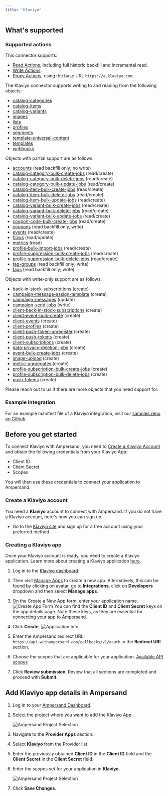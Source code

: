 ```yaml
---
title: "Klaviyo"
---
```

## What's supported

### Supported actions

This connector supports:
- [Read Actions](/define-integrations/read-actions), including full historic backfill and incremental read.
- [Write Actions](/define-integrations/write-actions).
- [Proxy Actions](/define-integrations/proxy-actions), using the base URL `https://a.klaviyo.com`.

The Klaviyo connector supports writing to and reading from the following objects:
- [catalog-categories](https://developers.klaviyo.com/en/reference/get_catalog_categories)
- [catalog-items](https://developers.klaviyo.com/en/reference/get_catalog_items)
- [catalog-variants](https://developers.klaviyo.com/en/reference/get_catalog_variants)
- [images](https://developers.klaviyo.com/en/reference/get_images)
- [lists](https://developers.klaviyo.com/en/reference/get_lists)
- [profiles](https://developers.klaviyo.com/en/reference/get_profiles)
- [segments](https://developers.klaviyo.com/en/reference/get_segments)
- [template-universal-content](https://developers.klaviyo.com/en/reference/get_all_universal_content)
- [templates](https://developers.klaviyo.com/en/reference/get_templates)
- [webhooks](https://developers.klaviyo.com/en/reference/get_webhooks)

Objects with partial support are as follows:
- [accounts](https://developers.klaviyo.com/en/reference/get_accounts) (read backfill only; no write)
- [catalog-category-bulk-create-jobs](https://developers.klaviyo.com/en/reference/get_create_categories_jobs) (read/create)
- [catalog-category-bulk-delete-jobs](https://developers.klaviyo.com/en/reference/get_delete_categories_jobs) (read/create)
- [catalog-category-bulk-update-jobs](https://developers.klaviyo.com/en/reference/get_update_categories_jobs) (read/create)
- [catalog-item-bulk-create-jobs](https://developers.klaviyo.com/en/reference/get_bulk_create_catalog_items_jobs) (read/create)
- [catalog-item-bulk-delete-jobs](https://developers.klaviyo.com/en/reference/get_bulk_delete_catalog_items_jobs) (read/create)
- [catalog-item-bulk-update-jobs](https://developers.klaviyo.com/en/reference/get_bulk_update_catalog_items_jobs) (read/create)
- [catalog-variant-bulk-create-jobs](https://developers.klaviyo.com/en/reference/get_create_variants_jobs) (read/create)
- [catalog-variant-bulk-delete-jobs](https://developers.klaviyo.com/en/reference/get_delete_variants_jobs) (read/create)
- [catalog-variant-bulk-update-jobs](https://developers.klaviyo.com/en/reference/get_update_variants_jobs) (read/create)
- [coupon-code-bulk-create-jobs](https://developers.klaviyo.com/en/reference/get_bulk_create_coupon_code_jobs) (read/create)
- [coupons](https://developers.klaviyo.com/en/reference/get_coupons) (read backfill only, write)
- [events](https://developers.klaviyo.com/en/reference/get_events) (read/create)
- [flows](https://developers.klaviyo.com/en/reference/get_flows) (read/update)
- [metrics](https://developers.klaviyo.com/en/reference/get_metrics) (read)
- [profile-bulk-import-jobs](https://developers.klaviyo.com/en/reference/get_bulk_import_profiles_jobs) (read/create)
- [profile-suppression-bulk-create-jobs](https://developers.klaviyo.com/en/reference/get_bulk_suppress_profiles_jobs) (read/create)
- [profile-suppression-bulk-delete-jobs](https://developers.klaviyo.com/en/reference/get_bulk_unsuppress_profiles_jobs) (read/create)
- [tag-groups](https://developers.klaviyo.com/en/reference/get_tag_groups) (read backfill only; write)
- [tags](https://developers.klaviyo.com/en/reference/get_tags) (read backfill only; write)

Objects with write-only support are as follows:
- [back-in-stock-subscriptions](https://developers.klaviyo.com/en/reference/create_back_in_stock_subscription) (create)
- [campaign-message-assign-template](https://developers.klaviyo.com/en/reference/assign_template_to_campaign_message) (create)
- [campaign-messages](https://developers.klaviyo.com/en/reference/update_campaign_message) (update)
- [campaign-send-jobs](https://developers.klaviyo.com/en/reference/send_campaign) (write)
- [client-back-in-stock-subscriptions](https://developers.klaviyo.com/en/reference/create_client_back_in_stock_subscription) (create)
- [client-event-bulk-create](https://developers.klaviyo.com/en/reference/bulk_create_client_events) (create)
- [client-events](https://developers.klaviyo.com/en/reference/bulk_create_client_events) (create)
- [client-profiles](https://developers.klaviyo.com/en/reference/create_client_profile) (create)
- [client-push-token-unregister](https://developers.klaviyo.com/en/reference/unregister_client_push_token) (create)
- [client-push-tokens](https://developers.klaviyo.com/en/reference/create_client_push_token) (create)
- [client-subscriptions](https://developers.klaviyo.com/en/reference/create_client_subscription) (create)
- [data-privacy-deletion-jobs](https://developers.klaviyo.com/en/reference/request_profile_deletion) (create)
- [event-bulk-create-jobs](https://developers.klaviyo.com/en/reference/bulk_create_events) (create)
- [image-upload](https://developers.klaviyo.com/en/reference/upload_image_from_file) (create)
- [metric-aggregates](https://developers.klaviyo.com/en/reference/query_metric_aggregates) (create)
- [profile-subscription-bulk-create-jobs](https://developers.klaviyo.com/en/reference/bulk_subscribe_profiles) (create)
- [profile-subscription-bulk-delete-jobs](https://developers.klaviyo.com/en/reference/bulk_unsubscribe_profiles) (create)
- [push-tokens](https://developers.klaviyo.com/en/reference/create_push_token) (create)

Please reach out to us if there are more objects that you need support for.

### Example integration

For an example manifest file of a Klaviyo integration, visit our [samples repo on Github](https://github.com/amp-labs/samples/blob/main/klaviyo/amp.yaml).

## Before you get started

To connect Klaviyo with Ampersand, you need to [Create a Klaviyo Account](#create-a-klaviyo-account) and obtain the following credentials from your Klaviyo App:

- Client ID
- Client Secret
- Scopes

You will then use these credentials to connect your application to Ampersand.

### Create a Klaviyo account

You need a **Klaviyo** account to connect with Ampersand. If you do not have a Klaviyo account, here's how you can sign up:

- Go to the [Klaviyo site](https://www.klaviyo.com/) and sign up for a free account using your preferred method.

### Creating a Klaviyo app

Once your Klaviyo account is ready, you need to create a Klaviyo application. Learn more about creating a Klaviyo application [here](https://developers.klaviyo.com/en/docs/create_a_public_oauth_app).

1. Log in to the [Klaviyo dashboard](https://www.klaviyo.com/login).

2. Then visit [Manage Apps](https://www.klaviyo.com/manage-apps) to create a new app.
Alternatively, this can be found by clicking on avatar, go to **Integrations**, click on **Developers** dropdown and then select **Manage apps**.

3. On the Create a New App form, enter your application name. ![Create App Form](/images/provider-guides/klaviyo-app-form.png)
You can find the **Client ID** and **Client Secret** keys on the app details page. Note these keys, as they are essential for connecting your app to Ampersand.

4. Click **Create**. ![Application Info](/images/provider-guides/klaviyo-app-info.png)

5. Enter the Ampersand redirect URL: `https://api.withampersand.com/callbacks/v1/oauth` in the **Redirect URI** section.

6. Choose the scopes that are applicable for your application. [Available API scopes](https://developers.klaviyo.com/en/docs/authenticate_)

7. Click **Review submission**. Review that all sections are completed and proceed with **Submit**.


## Add Klaviyo app details in Ampersand

1. Log in to your [Ampersand Dashboard](https://dashboard.withampersand.com).

2. Select the project where you want to add the Klaviyo App.

   ![Ampersand Project Selection](/images/provider-guides/eba5c80-Ampersand.png)

3. Navigate to the **Provider Apps** section.

4. Select **Klaviyo** from the Provider list.

5. Enter the previously obtained **Client ID** in the **Client ID** field and the **Client Secret** in the **Client Secret** field.

6. Enter the scopes set for your application in **Klaviyo**.

   ![Ampersand Project Selection](/images/provider-guides/klaviyo-amp-project.png)

7. Click **Save Changes**.
